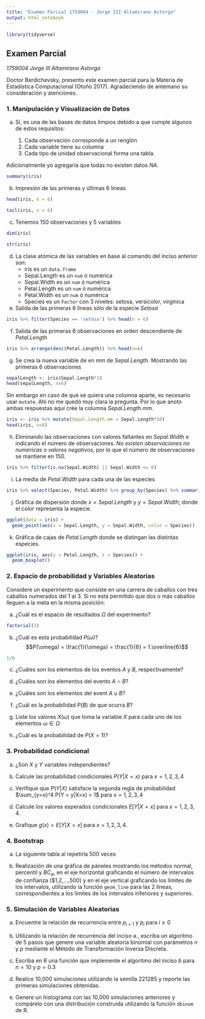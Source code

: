 ```yaml
---
title: "Examen Parcial 1759004 - Jorge III Altamirano Astorga"
output: html_notebook
---
```

```r
library(tidyverse)
```

## Examen Parcial 
_1759004 Jorge III Altamirano Astorga_

Doctor Berdichevsky, presento este examen parcial para la Materia de Estadística Computacional (Otoño 2017). Agradeciendo de antemano su consideración y atenciones.

### 1. Manipulación y Visualización de Datos

a) Sí, es una de las bases de datos limpios debido a que cumple algunos de estos requisitos: 
    
    1. Cada observación corresponde a un renglón
    2. Cada variable tiene su columna
    3. Cada tipo de unidad observacional forma una tabla.
    
    
  Adicionalmente yo agregaría que todas no existen datos $NA$.
```r
summary(iris)
```

b) Impresión de las primeras y últimas 6 líneas
```r
head(iris, n = 6)
```
 
```r
tail(iris, n = 6)
```

c) Tenemos 150 observaciones y 5 variables

```r
dim(iris)
```
```r
str(iris)
```

d) La clase atómica de las variables en base al comando del inciso anterior son:
    * iris es un `data.frame`
    * Sepal.Length es un `num` ó numérica
    * Sepal.Width es un `num` ó numérica
    * Petal.Length es un `num` ó numérica
    * Petal.Width es un `num` ó numérica
    * Species es un `Factor` con 3 niveles: setosa, versicolor, virginica
    
e) Salida de las primeras 6 líneas sólo de la especie _Setosa_

```r
iris %>% filter(Species == 'setosa') %>% head(n = 6)
```

f) Salida de las primeras 6 observaciones en orden descendiente de _Petal.Length_

```r
iris %>% arrange(desc(Petal.Length)) %>% head(n=6)
```

g) Se crea la nueva variable de en mm de _Sepal.Length_. Mostrando las primeras  6 observaciones

```r
sepalLength <- iris$Sepal.Length*10
head(sepalLength, n=6)
```

Sin embargo en caso de que se quiera una columna aparte, es necesario usar `mutate`. Ahí no me quedó muy clara la pregunta. Por lo que anoto ambas respuestas aquí crée la columna _Sepal.Length.mm_.

```r
iris <- iris %>% mutate(Sepal.Length.mm = Sepal.Length*10)
head(iris, n=6)
```

h) Eliminando las observaciones con valores faltantes en _Sepal.Width_ e indicando el número de observaciones. *No existen observaciones no numéricas o valores negativos*, por lo que el número de observaciones se mantiene en 150.

```r
iris %>% filter(is.na(Sepal.Width) || Sepal.Width <= 0)
```

i) La media de _Petal.Width_ para cada una de las especies

```r
iris %>% select(Species, Petal.Width) %>% group_by(Species) %>% summarise(media = mean(Petal.Width))
```

j) Gráfica de dispersión donde $x = Sepal.Length$ y $y = Sepal.Width$; donde el color representa la especie. 

```r
ggplot(data = iris) +
  geom_point(aes(x = Sepal.Length, y = Sepal.Width, color = Species))
```

k) Gráfica de cajas de _Petal.Length_ donde se distingan las distintas especies.

```r
ggplot(iris, aes(y = Petal.Length, x = Species)) +
  geom_boxplot()
```

### 2. Espacio de probabilidad y Variables Aleatorias

Considere un experimento que consiste en una carrera de caballos con tres caballos numerados del 1 al 3. Si no está permitido que dos o más caballos lleguen a la meta en la misma posición:

a. ¿Cuál es el espacio de resultados $\Omega$ del experimento? 
```r
factorial(3)
```
b. ¿Cuál es esta probabilidad $P(\omega)$?
$$P(\omega) = \frac{1}{\omega} = \frac{1}{6} = 1.\overline{6}$$
```r
1/6
```

c. ¿Cuáles son los elementos de los eventos $A$ y $B$, respectivamente?

d. ¿Cuáles son los elementos del evento $A \cap B$?

e. ¿Cuáles son los elementos del event $A \cup B$?

f. ¿Cuál es la probabilidad $P(B)$ de que ocurra $B$?

g. Liste los valores $X(\omega)$ que toma la variable $X$ para cada uno de los elementos $\omega \in \Omega$

h. ¿Cuál es la probabilidad de $P(X = 1)$?

### 3. Probabilidad condicional

a. ¿Son $X$ y $Y$ variables independientes? 

b. Calcule las probabilidad condicionales $P(Y|X = x)$ para $x = 1,2,3,4$

c. Verifique que $P(Y|X)$ satisface la segunda regla de probabilidad $\sum_{y=o}^4 P(Y = y|X=x) = 1$ para $x=1,2,3,4$

d. Calcule los valores esperados condicionales $E[Y|X = x]$ para $x=1,2,3,4$.

e. Grafique $g(x) = E[Y|X = x]$ para $x=1,2,3,4$.

### 4. Bootstrap

a. La siguiente tabla al repetirla 500 veces

b. Realización de una gráfica de páneles mostrando los métodos normal, percentil y $BC_a$, en el eje horizontal graficando el número de intervalos de confianza ($1,2,...,500) y en el eje vertical graficando los límites de los intervalos, utilizando la función `geom_line` para las 2 líneas, correspondientes a los límites de los intervalos inferiores y superiores.

### 5. Simulación de Variables Aleatorias

a. Encuentre la relación de recurrencia entre $p_{i+1}$ y $p_i$ para $i \ge 0$

b. Utilizando la relación de recurrencia del inciso a., escriba un algoritmo de 5 pasos que genere una variable aleatoria binomial con parámetros $n$ y $p$ mediante el Método de Transformación Inversa Discreta.

c. Escriba en R una función que implemente el algoritmo del inciso $b$ para $n = 10$ y $p = 0.3$

d. Realice 10,000 simulaciones utilizando la semilla 221285 y reporte las primeras simulaciones obtenidas.

e. Genere un histograma con las 10,000 simulaciones anteriores y compárelo con una distribución construida utilizando la función `dbinom` de R.